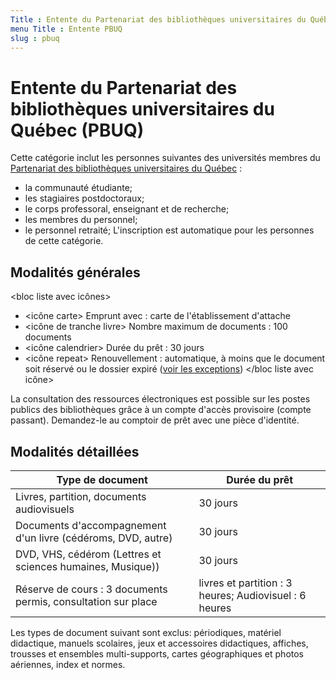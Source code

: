 ```yaml
---
Title : Entente du Partenariat des bibliothèques universitaires du Québec (PBUQ)
menu Title : Entente PBUQ
slug : pbuq
---
```


# Entente du Partenariat des bibliothèques universitaires du Québec (PBUQ)
Cette catégorie inclut les personnes suivantes des universités membres du [Partenariat des bibliothèques universitaires du Québec](https://pbuq.ca/) : 

* la communauté étudiante;
* les stagiaires postdoctoraux;
* le corps professoral, enseignant et de recherche;
* les membres du personnel;
* le personnel retraité;
L'inscription est automatique pour les personnes de cette catégorie.

## Modalités générales
<bloc liste avec icônes>
* <icône carte> Emprunt avec : carte de l'établissement d'attache
* <icône de tranche livre> Nombre maximum de documents : 100 documents
* <icône calendrier> Durée du prêt : 30 jours
* <icône repeat> Renouvellement : automatique, à moins que le document soit réservé ou le dossier expiré ([voir les exceptions](../obtenir/pret-renouvellement-retour/index.mdx))
</bloc liste avec icône>

La consultation des ressources électroniques est possible sur les postes publics des bibliothèques grâce à un compte d'accès provisoire (compte passant). Demandez-le au comptoir de prêt avec une pièce d'identité. 

## Modalités détaillées

| Type de document | Durée du prêt |
| ---------------- | ------------- |
|Livres, partition, documents audiovisuels| 30 jours|
|Documents d'accompagnement d'un livre (cédéroms, DVD, autre) | 30 jours|
| DVD, VHS, cédérom (Lettres et sciences humaines, Musique)) | 30 jours|
|Réserve de cours : 3 documents permis, consultation sur place | livres et partition : 3 heures; Audiovisuel : 6 heures|

Les types de document suivant sont exclus: périodiques, matériel didactique, manuels scolaires, jeux et accessoires didactiques, affiches, trousses et ensembles multi-supports, cartes géographiques et photos aériennes, index et normes.
